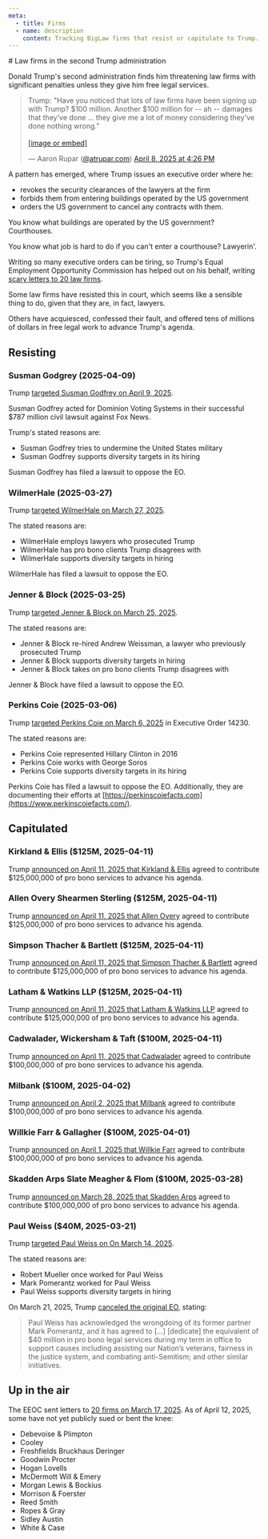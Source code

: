 ```yaml
---
meta:
  - title: Firms
  - name: description
    content: Tracking BigLaw firms that resist or capitulate to Trump.
---
```




<Frame>
# Law firms in the second Trump administration

Donald Trump's second administration finds him threatening law firms with significant penalties unless they give him free legal services.

<blockquote class="bluesky-embed" data-bluesky-uri="at://did:plc:4llrhdclvdlmmynkwsmg5tdc/app.bsky.feed.post/3lmdcovngwg2f" data-bluesky-cid="bafyreidelgkqdjjpa47h45owjqtnrf5lhq2fwxe3lh3sxhrvd6bubev6ai" data-bluesky-embed-color-mode="system"><p lang="en">Trump: &quot;Have you noticed that lots of law firms have been signing up with Trump? $100 million. Another $100 million for -- ah -- damages that they&#x27;ve done ... they give me a lot of money considering they&#x27;ve done nothing wrong.&quot;<br/><br/><a href="https://bsky.app/profile/did:plc:4llrhdclvdlmmynkwsmg5tdc/post/3lmdcovngwg2f?ref_src=embed">[image or embed]</a></p>&mdash; Aaron Rupar (<a href="https://bsky.app/profile/did:plc:4llrhdclvdlmmynkwsmg5tdc?ref_src=embed">@atrupar.com</a>) <a href="https://bsky.app/profile/did:plc:4llrhdclvdlmmynkwsmg5tdc/post/3lmdcovngwg2f?ref_src=embed">April 8, 2025 at 4:26 PM</a></blockquote><script async src="https://embed.bsky.app/static/embed.js" charset="utf-8"></script>

A pattern has emerged, where Trump issues an executive order where he:

- revokes the security clearances of the lawyers at the firm
- forbids them from entering buildings operated by the US government
- orders the US government to cancel any contracts with them. 

You know what buildings are operated by the US government? Courthouses.

You know what job is hard to do if you can't enter a courthouse? Lawyerin'.

Writing so many executive orders can be tiring, so Trump's Equal Employment Opportunity Commission has helped out on his behalf, writing [scary letters to 20 law firms](https://www.eeoc.gov/newsroom/eeoc-acting-chair-andrea-lucas-sends-letters-20-law-firms-requesting-information-about-dei).

Some law firms have resisted this in court, which seems like a sensible thing to do, given that they are, in fact, lawyers.

Others have acquiesced, confessed their fault, and offered tens of millions of dollars in free legal work to advance Trump's agenda.


## Resisting

### Susman Godgrey (2025-04-09)

Trump [targeted Susman Godfrey on April 9, 2025](https://www.whitehouse.gov/presidential-actions/2025/04/addressing-risks-from-susman-godfrey/).

Susman Godfrey acted for Dominion Voting Systems in their successful $787 million civil lawsuit against Fox News.

Trump's stated reasons are:

- Susman Godfrey tries to undermine the United States military
- Susman Godfrey supports diversity targets in its hiring

Susman Godfrey has filed a lawsuit to oppose the EO.

### WilmerHale (2025-03-27)

Trump [targeted WilmerHale on March 27, 2025](https://www.whitehouse.gov/presidential-actions/2025/03/addressing-risks-from-wilmerhale/).

The stated reasons are:

- WilmerHale employs lawyers who prosecuted Trump
- WilmerHale has pro bono clients Trump disagrees with
- WilmerHale supports diversity targets in hiring

WilmerHale has filed a lawsuit to oppose the EO.

### Jenner & Block (2025-03-25)

Trump [targeted Jenner & Block on March 25, 2025](https://www.whitehouse.gov/presidential-actions/2025/03/addressing-risks-from-jenner-block/).

The stated reasons are:

- Jenner & Block re-hired Andrew Weissman, a lawyer who previously prosecuted Trump
- Jenner & Block supports diversity targets in hiring
- Jenner & Block takes on pro bono clients Trump disagrees with

Jenner & Block have filed a lawsuit to oppose the EO.

### Perkins Coie (2025-03-06)

Trump [targeted Perkins Coie on March 6, 2025](https://www.whitehouse.gov/presidential-actions/2025/03/addressing-risks-from-perkins-coie-llp/) in Executive Order 14230.

The stated reasons are:

- Perkins Coie represented Hillary Clinton in 2016
- Perkins Coie works with George Soros
- Perkins Coie supports diversity targets in its hiring

Perkins Coie has filed a lawsuit to oppose the EO. Additionally, they are documenting their efforts at [https://perkinscoiefacts.com](https://www.perkinscoiefacts.com/).

## Capitulated

### Kirkland & Ellis ($125M, 2025-04-11)

Trump [announced on April 11, 2025 that Kirkland & Ellis](https://truthsocial.com/@realDonaldTrump/posts/114320245355397433) agreed to contribute $125,000,000 of pro bono services to advance his agenda.

### Allen Overy Shearmen Sterling ($125M, 2025-04-11)

Trump [announced on April 11, 2025 that Allen Overy](https://truthsocial.com/@realDonaldTrump/posts/114320245355397433) agreed to contribute $125,000,000 of pro bono services to advance his agenda.

### Simpson Thacher & Bartlett ($125M, 2025-04-11)

Trump [announced on April 11, 2025 that Simpson Thacher & Bartlett](https://truthsocial.com/@realDonaldTrump/posts/114320245355397433) agreed to contribute $125,000,000 of pro bono services to advance his agenda.

### Latham & Watkins LLP ($125M, 2025-04-11)

Trump [announced on April 11, 2025 that Latham & Watkins LLP](https://truthsocial.com/@realDonaldTrump/posts/114320245355397433) agreed to contribute $125,000,000 of pro bono services to advance his agenda.

### Cadwalader, Wickersham & Taft ($100M, 2025-04-11)

Trump [announced on April 11, 2025 that Cadwalader](https://truthsocial.com/@realDonaldTrump/posts/114320237164839938) agreed to contribute $100,000,000 of pro bono services to advance his agenda.

### Milbank ($100M, 2025-04-02)

Trump [announced on April 2, 2025 that Milbank](https://truthsocial.com/@realDonaldTrump/posts/114269692330126501) agreed to contribute $100,000,000 of pro bono services to advance his agenda.

### Willkie Farr & Gallagher ($100M, 2025-04-01)

Trump [announced on April 1, 2025 that Willkie Farr](https://truthsocial.com/@realDonaldTrump/posts/114264667777137553) agreed to contribute $100,000,000 of pro bono services to advance his agenda.

### Skadden Arps Slate Meagher & Flom ($100M, 2025-03-28)

Trump [announced on March 28, 2025 that Skadden Arps](https://truthsocial.com/@realDonaldTrump/posts/114241348699704594) agreed to contribute $100,000,000 of pro bono services to advance his agenda.

### Paul Weiss ($40M, 2025-03-21)

Trump [targeted Paul Weiss on On March 14, 2025](https://www.whitehouse.gov/presidential-actions/2025/03/addressing-risks-from-paul-weiss/).

The stated reasons are:

- Robert Mueller once worked for Paul Weiss
- Mark Pomerantz worked for Paul Weiss
- Paul Weiss supports diversity targets in hiring

On March 21, 2025, Trump [canceled the original EO](https://www.whitehouse.gov/presidential-actions/2025/03/addressing-remedial-action-by-paul-weiss/), stating:

<blockquote>
Paul Weiss has acknowledged the wrongdoing of its former partner Mark Pomerantz, and it has agreed to [...] [dedicate] the equivalent of $40 million in pro bono legal services during my term in office to support causes including assisting our Nation’s veterans, fairness in the justice system, and combating anti-Semitism; and other similar initiatives.
</blockquote>

## Up in the air

The EEOC sent letters to [20 firms on March 17, 2025](https://www.eeoc.gov/newsroom/eeoc-acting-chair-andrea-lucas-sends-letters-20-law-firms-requesting-information-about-dei). As of April 12, 2025, some have not yet publicly sued or bent the knee:

- Debevoise & Plimpton
- Cooley
- Freshfields Bruckhaus Deringer
- Goodwin Procter
- Hogan Lovells
- McDermott Will & Emery
- Morgan Lewis & Bockius
- Morrison & Foerster
- Reed Smith
- Ropes & Gray
- Sidley Austin
- White & Case

</Frame>
